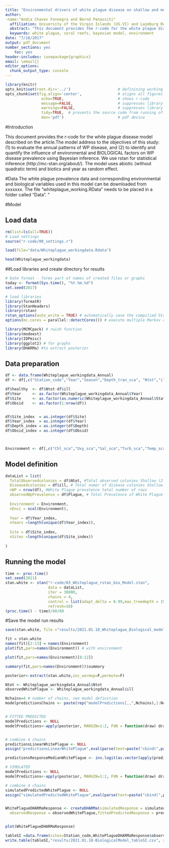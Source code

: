 ```yaml
---
title: "Environmental drivers of white plague disease on shallow and mesophotic coral reefs, U.S. Virgin Islands- Annual Model Biological and Environmental combined"
author: 
-name:"Andia Chaves Fonnegra and Bernd Panassiti"
  affiliation: University of the Virgin Islands (US.VI) and Laimburg Research Center (Italy)
  abstract: "This document provides the r-code for the white plague disease model described on the article:"Environmental drivers of white plague disease on shallow and mesophotic coral reefs, U.S. Virgin Islands" Description of the model in terms of data collection, white plague disease, parameter estimations and fitting of the model can be found in Appendix A."
  keywords: white plague, coral reefs, bayesian model, environment
date: "7/18/2017"
output: pdf_document
number_sections: yes
    toc: yes
header-includes: \usepackage{graphicx}
email: \email{}
editor_options: 
  chunk_output_type: console
---
```


```r
library(knitr)
opts_knit$set(root.dir='../')                     # definining working directory; or normalizePath('../')
opts_chunk$set(fig.align='center',                # aligns all figures
                echo=TRUE,                        # shows r-code
                message=FALSE,                    # suppresses library outputs
                warnings=FALSE,                   # suppresses library outputs
                tidy=TRUE,  # prevents the source code from running off a pdf page
                dev='pdf')                        # pdf device
```

#Introduction

This document provides the r-code for the white plague disease model described on the article.The model address to the objectives of this study: (1) to evaluate the annual patterns of WP disease, and (2) to identify and quantify the influence of environmental and BIOLOGICAL factors on WP disease prevalence using Bayesian inference. We use rstan for statistical inference (http://mc-stan.org/about/). 
The model uses abiotic (without quadratic term) and biotics and year as random effect.

#Data
The white plague prevalence data and corresponding environmental and biological variables used in this model can be downloaded from xxxxxxx. The file "whiteplague_working.RData" needs to be placed in a folder called "Data".
"

#Model

## Load data
```r
rm(list=ls(all=TRUE))
# Load settings
source("r-code/00_settings.r")

load(file="data/Whiteplague_workingdata.Rdata")

head(Whiteplague_workingdata)
```


##Load libraries and create directory for results
```r
# Date format - forms part of names of created files or graphs
today <- format(Sys.time(), "%Y.%m.%d")
set.seed(2017)

# load libraries
library(formatR)
library(StanHeaders)
library(rstan)
rstan_options(auto_write = TRUE) # automatically save the compilied Stan program
options(mc.cores = parallel::detectCores()) # execute multiple Markov chains in paral

library(MCMCpack) # rwish function
library(modeest)
library(IDPmisc)
library(ggplot2) # for graphs
library(DHARMa) #to extract posterior
```



## Data preparation
```r
df <- data.frame(Whiteplague_workingdata_Annual)
df <- df[,c("Station_code","Year","Season","Depth_tran_sca", "Ntot","ill","Plague","Chl_sca","Oxy_sca","Sal_sca","Turb_sca","Temp_sca","DHW_sca", "Sand", "Coral", "Sponges","Macroalgae", "Cyanobacteria")]

df$healthy  <- df$Ntot-df$ill
df$Year     <- as.factor(Whiteplague_workingdata_Annual$Year)
df$Site     <- as.factor(as.numeric(Whiteplague_workingdata_Annual$Station_code))
df$Obsid    <- as.factor(1:nrow(df))


df$Site_index  = as.integer(df$Site)
df$Year_index  = as.integer(df$Year)
df$Depth_index = as.integer(df$Depth)
df$Obsid_index = as.integer(df$Obsid)



Environment <- df[,c("Chl_sca","Oxy_sca","Sal_sca","Turb_sca","Temp_sca", "DHW_sca","Depth_tran_sca","Sand","Coral","Sponges","Macroalgae", "Cyanobacteria")]
```


## Model definition
```r
dataList = list(
  TotalObservedcolonies = df$Ntot, #Total observed colonies Shallow (2 years) Deep (4 years)
  Diseasedcolonies = df$ill, # Total numer of disease colonies Shallow (2 years) Deep (4 years)
  nWP = nrow(df), #White Plague prevalence total number of rows
  observedWpPrevalence = df$Plague, # Total Prevalence of White Plague Shallow (2 years) Deep (4 years)
  
  Environment = Environment,
  nEnvi = ncol(Environment),
  
  Year = df$Year_index,
  nYears =length(unique(df$Year_index)),
  
  Site = df$Site_index,
  nSites =length(unique(df$Site_index))
       
)
```


## Running the model

```r
time <- proc.time()
set.seed(2021)
stan.white <- stan("r-code/03_Whiteplague_rstan_bio_Model.stan",
                   data = dataList,
                   iter = 30000, 
                   chains = 4,
                   control = list(adapt_delta = 0.99,max_treedepth = 15),
                   refresh=10)
(proc.time() - time)/60/60
```


#Save the model run results
```r
save(stan.white, file ="results/2021.01.18_Whiteplague_Biological_model_result.Rdata")
```


```r
fit = stan.white
names(fit)[2:13] = names(Environment)
plot(fit,pars=names(Environment)) # with environment

plot(fit,pars=names(Environment)[8:12])

summary(fit,pars=names(Environment))$summary
```




```r
posterior<-extract(stan.white,inc_warmup=F,permute=F)

Ntot <- Whiteplague_workingdata_Annual$Ntot
observedWhitePlague <- Whiteplague_workingdata_Annual$ill

Nchains=4 # number of chains, see model definition
modelpredictionsChains <- paste(rep("modelPredictions[,,",Nchains),1:Nchains,rep("]",Nchains),sep="")


# FITTED PREDICTED
modelPredictions <- NULL
modelPredictions<-apply(posterior, MARGIN=1:2, FUN = function(draw) draw[grepl("^RealDisease[\\[]",names(draw))])


# combine 4 chains
predictionsLinearWhitePlague <- NULL
assign("predictionsLinearWhitePlague",eval(parse(text=paste("cbind(",paste(modelpredictionsChains, collapse = ","),")",sep=""))))

predictionsResponseMedianWhitePlague <- inv.logit(as.vector(apply(predictionsLinearWhitePlague, 1, median)))*Ntot

# SIMULATED
modelPredictions <- NULL
modelPredictions<-apply(posterior, MARGIN=1:2, FUN = function(draw) draw[grepl("^DiseasePredictions[\\[]",names(draw))])

# combine 4 chains
simulatedPredictedWhitePlague <- NULL
assign("simulatedPredictedWhitePlague",eval(parse(text=paste("cbind(",paste(modelpredictionsChains, collapse = ","),")",sep=""))))


WhitePlagueDHARMaResponse <- createDHARMa(simulatedResponse = simulatedPredictedWhitePlague,
  observedResponse = observedWhitePlague,fittedPredictedResponse = predictionsResponseMedianWhitePlague,integerResponse = T)


plot(WhitePlagueDHARMaResponse)
```


```r
tableSI =data.frame(sites=Station_code,WhitePlagueDHARMaResponse$observedResponse,WhitePlagueDHARMaResponse$fittedPredictedResponse,WhitePlagueDHARMaResponse$scaledResiduals)
write.table(tableSI,"results/2021.01.18-BiologicalModel_tableSI.csv", sep=",", col.names=TRUE)
```


